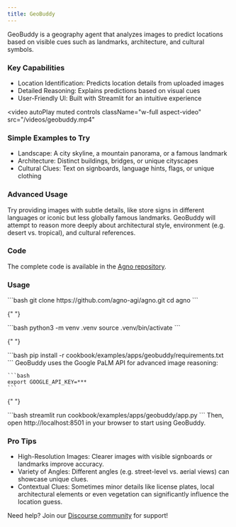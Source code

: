```yaml
---
title: GeoBuddy
---
```


GeoBuddy is a geography agent that analyzes images to predict locations based on visible cues such as landmarks, architecture, and cultural symbols.

### Key Capabilities

- Location Identification: Predicts location details from uploaded images
- Detailed Reasoning: Explains predictions based on visual cues
- User-Friendly Ul: Built with Streamlit for an intuitive experience

<video
  autoPlay
  muted
  controls
  className="w-full aspect-video"
  src="/videos/geobuddy.mp4"
></video>

### Simple Examples to Try

- Landscape: A city skyline, a mountain panorama, or a famous landmark
- Architecture: Distinct buildings, bridges, or unique cityscapes
- Cultural Clues: Text on signboards, language hints, flags, or unique clothing

### Advanced Usage

Try providing images with subtle details, like store signs in different languages or iconic but less globally famous landmarks. GeoBuddy will attempt to reason more deeply about architectural style, environment (e.g. desert vs. tropical), and cultural references.

### Code

The complete code is available in the [Agno repository](https://github.com/agno-agi/agno).

### Usage

<Steps>
  <Step title="Clone the repository">
    ```bash
    git clone https://github.com/agno-agi/agno.git
    cd agno
    ```
  </Step>

{" "}

<Step title="Create a Virtual Environment">
  ```bash python3 -m venv .venv source .venv/bin/activate ```
</Step>

{" "}

<Step title="Install Dependencies">
  ```bash pip install -r cookbook/examples/apps/geobuddy/requirements.txt ```
</Step>

  <Step title="Set up API Key">
    GeoBuddy uses the Google PaLM API for advanced image reasoning:

    ```bash
    export GOOGLE_API_KEY=***
    ```

  </Step>

{" "}

<Step title="Launch the App">
  ```bash streamlit run cookbook/examples/apps/geobuddy/app.py ```
</Step>

  <Step title="Open the App">
    Then, open http://localhost:8501 in your browser to start using GeoBuddy.
  </Step>
</Steps>

### Pro Tips

- High-Resolution Images: Clearer images with visible signboards or landmarks improve accuracy.
- Variety of Angles: Different angles (e.g. street-level vs. aerial views) can showcase unique clues.
- Contextual Clues: Sometimes minor details like license plates, local architectural elements or even vegetation can significantly influence the location guess.

Need help? Join our [Discourse community](https://community.agno.com) for support!
